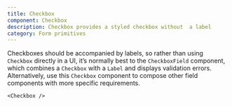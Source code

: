 ```yaml
---
title: Checkbox
component: Checkbox
description: Checkbox provides a styled checkbox without  a label
category: Form primitives
---
```


Checkboxes should be accompanied by labels, so rather than using `Checkbox` directly in a UI,
it’s normally best to the `CheckboxField` component, which combines a `Checkbox` with a `Label` and
displays validation errors. Alternatively, use this `Checkbox` component to compose other field components
with more specific requirements.

```tsx preview
<Checkbox />
```

